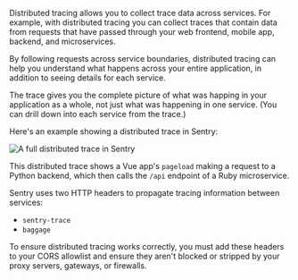 Distributed tracing allows you to collect trace data across services. For example, with distributed tracing you can collect traces that contain data from requests that have passed through your web frontend, mobile app, backend, and microservices.

By following requests across service boundaries, distributed tracing can help you understand what happens across your entire application, in addition to seeing details for each service.

The trace gives you the complete picture of what was happing in your application as a whole, not just what was happening in one service. (You can drill down into each service from the trace.)

Here's an example showing a distributed trace in Sentry:

![A full distributed trace in Sentry](distributed-trace-in-sentry.png)

This distributed trace shows a Vue app's `pageload` making a request to a Python backend, which then calls the `/api` endpoint of a Ruby microservice.

Sentry uses two HTTP headers to propagate tracing information between services:

- `sentry-trace`
- `baggage`

To ensure distributed tracing works correctly, you must add these headers to your CORS allowlist and ensure they aren't blocked or stripped by your proxy servers, gateways, or firewalls.
